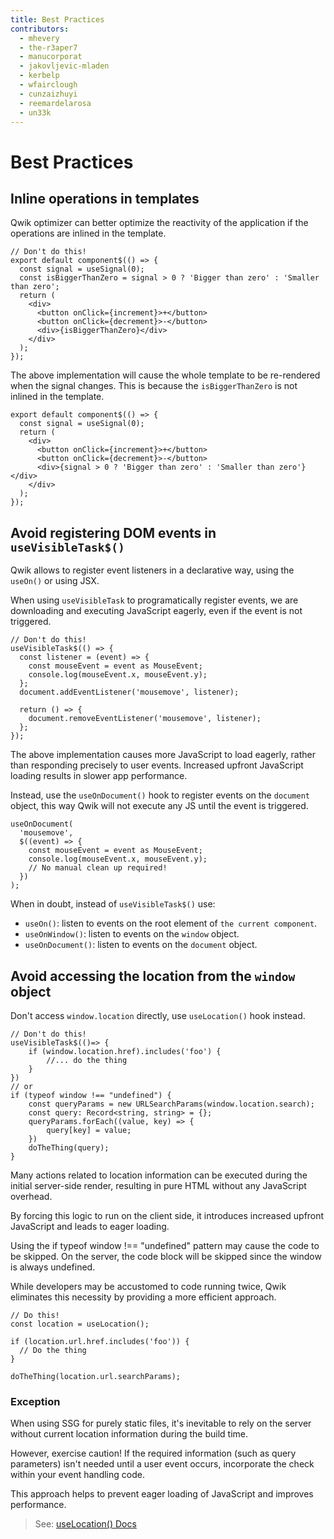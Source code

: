```yaml
---
title: Best Practices
contributors:
  - mhevery
  - the-r3aper7
  - manucorporat
  - jakovljevic-mladen
  - kerbelp
  - wfairclough
  - cunzaizhuyi
  - reemardelarosa
  - un33k
---
```


# Best Practices

## Inline operations in templates

Qwik optimizer can better optimize the reactivity of the application if the operations are inlined in the template.

```tsx title="Suboptimal implementation"
// Don't do this!
export default component$(() => {
  const signal = useSignal(0);
  const isBiggerThanZero = signal > 0 ? 'Bigger than zero' : 'Smaller than zero';
  return (
    <div>
      <button onClick={increment}>+</button>
      <button onClick={decrement}>-</button>
      <div>{isBiggerThanZero}</div>
    </div>
  );
});
```

The above implementation will cause the whole template to be re-rendered when the signal changes. This is because the `isBiggerThanZero` is not inlined in the template.

```tsx title="Optimal Implementation"
export default component$(() => {
  const signal = useSignal(0);
  return (
    <div>
      <button onClick={increment}>+</button>
      <button onClick={decrement}>-</button>
      <div>{signal > 0 ? 'Bigger than zero' : 'Smaller than zero'}</div>
    </div>
  );
});
```

## Avoid registering DOM events in `useVisibleTask$()`

Qwik allows to register event listeners in a declarative way, using the `useOn()` or using JSX.

When using `useVisibleTask` to programatically register events, we are downloading and executing JavaScript eagerly, even if the event is not triggered.

```tsx title="Suboptimal implementation"
// Don't do this!
useVisibleTask$(() => {
  const listener = (event) => {
    const mouseEvent = event as MouseEvent;
    console.log(mouseEvent.x, mouseEvent.y);
  };
  document.addEventListener('mousemove', listener);

  return () => {
    document.removeEventListener('mousemove', listener);
  };
});
```

The above implementation causes more JavaScript to load eagerly, rather than responding precisely to user events. Increased upfront JavaScript loading results in slower app performance.

Instead, use the `useOnDocument()` hook to register events on the `document` object, this way Qwik will not execute any JS until the event is triggered.

```tsx title="Optimal Implementation"
useOnDocument(
  'mousemove',
  $((event) => {
    const mouseEvent = event as MouseEvent;
    console.log(mouseEvent.x, mouseEvent.y);
    // No manual clean up required!
  })
);
```

When in doubt, instead of `useVisibleTask$()` use:
- `useOn()`: listen to events on the root element of `the current component`.
- `useOnWindow()`: listen to events on the `window` object.
- `useOnDocument()`: listen to events on the `document` object.


## Avoid accessing the location from the `window` object

Don't access `window.location` directly, use `useLocation()` hook instead.

```tsx title="Suboptimal implementation"
// Don't do this!
useVisibleTask$(()=> {
    if (window.location.href).includes('foo') {
        //... do the thing
    }
})
// or
if (typeof window !== "undefined") {
    const queryParams = new URLSearchParams(window.location.search);
    const query: Record<string, string> = {};
    queryParams.forEach((value, key) => {
        query[key] = value;
    })
    doTheThing(query);
}
```

Many actions related to location information can be executed during the initial server-side render, resulting in pure HTML without any JavaScript overhead.

By forcing this logic to run on the client side, it introduces increased upfront JavaScript and leads to eager loading.

Using the if typeof window !== "undefined" pattern may cause the code to be skipped. On the server, the code block will be skipped since the window is always undefined.

While developers may be accustomed to code running twice, Qwik eliminates this necessity by providing a more efficient approach.

```tsx title="Optimal Implementation"
// Do this!
const location = useLocation();

if (location.url.href.includes('foo')) {
  // Do the thing
}

doTheThing(location.url.searchParams);
```

### Exception

When using SSG for purely static files, it's inevitable to rely on the server without current location information during the build time.

However, exercise caution! If the required information (such as query parameters) isn't needed until a user event occurs, incorporate the check within your event handling code.

This approach helps to prevent eager loading of JavaScript and improves performance.

> See: [useLocation() Docs](/docs/(qwikcity)/api/index.mdx#uselocation)

